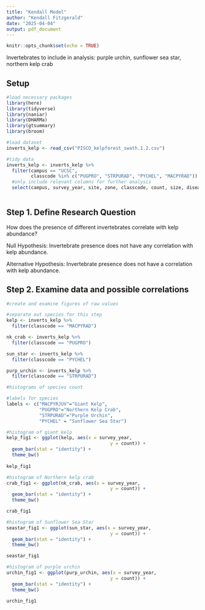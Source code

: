 ```yaml
---
title: "Kendall Model"
author: "Kendall Fitzgerald"
date: "2025-04-04"
output: pdf_document
---
```


```r
knitr::opts_chunk$set(echo = TRUE)
```

Invertebrates to include in analysis: purple urchin, sunflower sea star, northern kelp crab

## Setup
```r
#load necessary packages
library(here)
library(tidyverse)
library(naniar)
library(DHARMa)
library(gtsummary)
library(broom)

#load dataset
inverts_kelp <- read_csv("PISCO_kelpforest_swath.1.2.csv")

```

```r
#tidy data
inverts_kelp <- inverts_kelp %>%
  filter(campus == "UCSC",
         classcode %in% c("PUGPRO", "STRPURAD", "PYCHEL", "MACPYRAD")) %>%
  #only include relevant columns for further analysis
  select(campus, survey_year, site, zone, classcode, count, size, disease, depth)
 
```

## Step 1. Define Research Question
How does the presence of different invertebrates correlate with kelp abundance?

Null Hypothesis: Invertebrate presence does not have any correlation with kelp abundance.

Alternative Hypothesis: Invertebrate presence does not have a correlation with kelp abundance.

## Step 2. Examine data and possible correlations
```r
#create and examine figures of raw values

#separate out species for this step
kelp <- inverts_kelp %>%
  filter(classcode == "MACPYRAD")

nk_crab <- inverts_kelp %>%
  filter(classcode == "PUGPRO")

sun_star <- inverts_kelp %>%
  filter(classcode == "PYCHEL")

purp_urchin <- inverts_kelp %>%
  filter(classcode == "STRPURAD")

#histograms of species count

#labels for species
labels <- c("MACPYRJUV"="Giant Kelp", 
            "PUGPRO"="Northern Kelp Crab",
            "STRPURAD"="Purple Urchin", 
            "PYCHEL" = "Sunflower Sea Star")

#histogram of giant kelp
kelp_fig1 <- ggplot(kelp, aes(x = survey_year, 
                                      y = count)) +
  geom_bar(stat = "identity") +
  theme_bw()
  
kelp_fig1

#histogram of Northern kelp crab
crab_fig1 <- ggplot(nk_crab, aes(x = survey_year, 
                                      y = count)) +
  geom_bar(stat = "identity") +
  theme_bw()

crab_fig1

#histogram of Sunflower Sea Star
seastar_fig1 <- ggplot(sun_star, aes(x = survey_year, 
                                      y = count)) +
  geom_bar(stat = "identity") +
  theme_bw()

seastar_fig1

#histogram of purple urchin 
urchin_fig1 <- ggplot(purp_urchin, aes(x = survey_year, 
                                      y = count)) +
  geom_bar(stat = "identity") +
  theme_bw()

urchin_fig1



```

